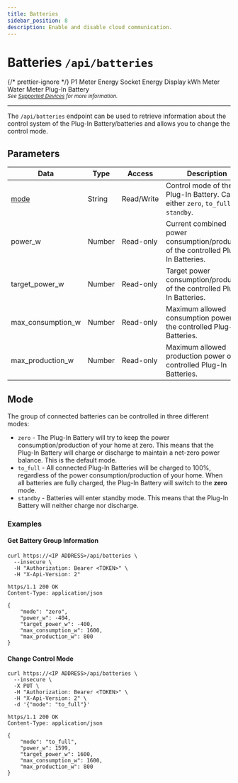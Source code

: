```yaml
---
title: Batteries
sidebar_position: 8
description: Enable and disable cloud communication.
---
```



# Batteries `/api/batteries`

{/* prettier-ignore */}
<Badge color='hw-purple' icon='mdi:wrench' subtext='Requires firmware 6.0200 or later (in beta)'>P1 Meter</Badge>
<Badge color='hw-grey' icon='mdi:close' subtext='Not supported'>Energy Socket</Badge>
<Badge color='hw-grey' icon='mdi:close' subtext='Not supported'>Energy Display</Badge>
<Badge color='hw-purple' icon='mdi:wrench' subtext='In development'>kWh Meter</Badge>
<Badge color='hw-grey' icon='mdi:close' subtext='Not supported'>Water Meter</Badge>
<Badge color='hw-grey' icon='mdi:close' subtext='Not supported'>Plug-In Battery</Badge>
<br />
<sub>_See [Supported Devices](/docs/introduction#devices) for more information._</sub>

---

The `/api/batteries` endpoint can be used to retrieve information about the control system of the Plug-In Battery/batteries and allows you to change the control mode.

## Parameters

| Data              | Type   | Access     | Description                                                                         |
| ----------------- | ------ | ---------- | ----------------------------------------------------------------------------------- |
| [mode](#mode)     | String | Read/Write | Control mode of the Plug-In Battery. Can be either `zero`, `to_full`, or `standby`. |
| power_w           | Number | Read-only  | Current combined power consumption/production of the controlled Plug-In Batteries.  |
| target_power_w    | Number | Read-only  | Target power consumption/production of the controlled Plug-In Batteries.            |
| max_consumption_w | Number | Read-only  | Maximum allowed consumption power of the controlled Plug-In Batteries.              |
| max_production_w  | Number | Read-only  | Maximum allowed production power of the controlled Plug-In Batteries.               |

## Mode

The group of connected batteries can be controlled in three different modes:

-   `zero` - The Plug-In Battery will try to keep the power consumption/production of your home at zero. This means that the Plug-In Battery will charge or discharge to maintain a net-zero power balance. This is the default mode.
-   `to_full` - All connected Plug-In Batteries will be charged to 100%, regardless of the power consumption/production of your home. When all batteries are fully charged, the Plug-In Battery will switch to the **zero** mode.
-   `standby` - Batteries will enter standby mode. This means that the Plug-In Battery will neither charge nor discharge.

### Examples

#### Get Battery Group Information

```shell title="Request"
curl https://<IP ADDRESS>/api/batteries \
  --insecure \
  -H "Authorization: Bearer <TOKEN>" \
  -H "X-Api-Version: 2"
```

```http title="Response"
https/1.1 200 OK
Content-Type: application/json

{
    "mode": "zero",
    "power_w": -404,
    "target_power_w": -400,
    "max_consumption_w": 1600,
    "max_production_w": 800
}
```

#### Change Control Mode

```shell title="Request"
curl https://<IP ADDRESS>/api/batteries \
  --insecure \
  -X PUT \
  -H "Authorization: Bearer <TOKEN>" \
  -H "X-Api-Version: 2" \
  -d '{"mode": "to_full"}'
```

```http title="Response"
https/1.1 200 OK
Content-Type: application/json

{
    "mode": "to_full",
    "power_w": 1599,
    "target_power_w": 1600,
    "max_consumption_w": 1600,
    "max_production_w": 800
}
```
